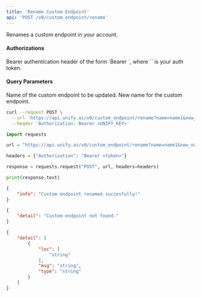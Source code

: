 ```yaml
---
title: 'Rename Custom Endpoint'
api: 'POST /v0/custom_endpoint/rename'
---
```

Renames a custom endpoint in your account.

#### Authorizations

<ParamField header="Authorization" type="string" required="true">
  Bearer authentication header of the form `Bearer <token>`, where `<token>` is your auth token.
</ParamField>

#### Query Parameters

<ParamField query="name" type="string" required="true">
Name of the custom endpoint to be updated.
</ParamField>

<ParamField query="new_name" type="string" required="true">
New name for the custom endpoint.
</ParamField>

<RequestExample>

```bash cURL
curl --request POST \
  --url 'https://api.unify.ai/v0/custom_endpoint/rename?name=name1&new_name=name2' \
  --header 'Authorization: Bearer <UNIFY_KEY>'
```

```python Python
import requests

url = "https://api.unify.ai/v0/custom_endpoint/rename?name=name1&new_name=name2"

headers = {"Authorization": "Bearer <token>"}

response = requests.request("POST", url, headers=headers)

print(response.text)
```

</RequestExample>
<ResponseExample>

```json 200
{
    "info": "Custom endpoint renamed succesfully!"
}
```

```json 404
{
    "detail": "Custom endpoint not found."
}
```

```json 422
{
    "detail": [
        {
            "loc": [
                "string"
            ],
            "msg": "string",
            "type": "string"
        }
    ]
}
```

</ResponseExample>
